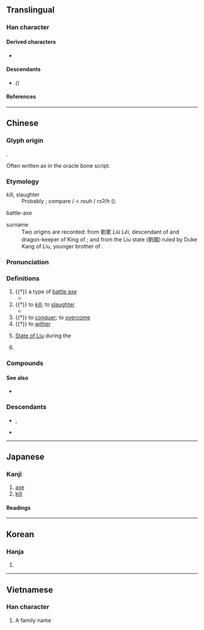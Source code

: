 {{also|刘}}
{{character info}}
==Translingual==

===Han character===
{{Han char|rn=18|rad=刀|as=13|sn=15|four=72100|canj=HCLN|ids=⿰𨥫刂}}

====Derived characters====
* {{l|mul|[[𪝵]], [[嚠]]<!-- 𭇯 (Zhuang character) is not its simplified form -->, [[嬼]], [[𢷶]], [[瀏]]([[浏]]), [[懰]], [[𣞗]], [[𭶣]], [[𨮸]], [[䬟]], [[𩙔]], [[藰]], [[䉧]], [[𢤐]]}}

====Descendants====
* {{l|mul|[[刘]]}} ''({{w|Simplified Chinese}})''

====References====
{{Han ref|kx=0144.390|dkj=02224|dj=0325.160|hdz=10359.040|uh=5289}}

----

==Chinese==
{{zh-forms|s=刘}}
{{zh-wp|zh:劉姓|yue:劉氏|gan:劉姓|cdo:Làu (sáng)|nan:Lâu (sèⁿ)|en:Liu}}

===Glyph origin===
{{Han etym}}
{{Han compound|卯|金|刀|c1=p|c2=s|c3=s|alt3=刂|t2=metal|t3=knife|ls=psc}}.

Often written as {{och-l|卯}} in the oracle bone script.

===Etymology===
;kill, slaughter
:Probably {{der|zh|sit}}; compare {{cog|ctd|gou⁵³}} / {{m|ctd|gɔʔ¹¹}} < ''rouh'' / ''rɔʔ/h'' ({{zh-ref|Schuessler, 2007}}).

;battle-axe
:{{rfe|zh|From sense "kill, slaughter"?}}

;surname
:{{rfe|zh|From sense "battle-ax"? Compare 粵/越 "Yue peoples, state of Yue" from 戉 "battle-ax"}}
:Two origins are recorded: from 劉累 ''Liú Lĕi'', descendant of {{w|Emperor Yao}} and dragon-keeper of King {{w|Kong Jia}} of {{w|Xia dynasty|Xia}}; and from the Liu state (劉國) ruled by Duke Kang of Liu, younger brother of {{w|King Ding of Zhou}}.

===Pronunciation===
{{zh-pron
|m=liú
|m-s=niu2
|c=lau4
|c-t=liu3
|g=
|h=pfs=liù;gd=liu2
|j=
|mb=liǔ
|md=làu
|mn=lâu/liû
|mn_note=lâu - vernacular (incl. surname); liû - literary
|mn-t=lao5
|w=3lieu
|x=
|mc=y
|oc=y
|ma=
|cat=n,v,a,pn
}}

===Definitions===
{{zh-hanzi}}

# {{†}} a type of [[battle axe]]
#* {{zh-x|一人 冕，執 劉，立 于 東 堂。|One man in a great officer's cap, and holding an '''axe''', stood in the hall, (near the steps) at the east (end).|CL|ref=Shangshu}}
# {{†}} to [[kill]]; to [[slaughter]]
#* {{zh-x|我 王 來，既 爰 宅 于 茲；重 我 民，無 盡 劉。|Our king came, and fixed on this. He did so from a deep concern for our people, and did not wish to see them all being '''killed'''.|CL|ref=Shangshu}}
# {{†}} to [[conquer]]; to [[overcome]]
# {{†}} to [[wither]]
# {{zh-div|國}} [[w:zh:劉國|State of Liu]] during the {{w|Zhou dynasty}}
# {{surname|zh}}
#: {{zh-x|^劉 ^邦|{{w|Emperor Gaozu of Han|'''Liu''' Bang}} {{gloss|founding emperor of the Han Dynasty}}}}
#: {{zh-x|^劉 ^少-奇|{{w|Liu Shaoqi|'''Liu''' Shaoqi}} {{gloss|Chinese revolutionary, politician and theorist}}}}

===Compounds===
{{zh-der|劉蕡下第|劉知遠|劉唐下書|劉猛將軍|劉秀|劉備失箸|公劉|劉海蟾|劉海|劉寄奴|劉宋|劉九兒|劉全進瓜|劉伶病酒|前度劉郎|李劉馬夏|打前劉海|虔劉|荊劉拜殺|三劉|乾劉|二劉|何劉|依劉|依劉客|前劉海|剪劉|劉三妹|劉三姐|劉仙掌|劉伶酒|劉伶鍤|劉參軍|劉四罵人|劉寵一錢|劉師哥|劉晏粟|劉村|劉杜|劉柳|劉根|劉棉花|劉毅答詔|劉氏冠|劉琨舞|劉生|劉白|劉白墮|劉盧|劉石經|劉窟頭|劉累|劉綱|劉表牛|劉覽|劉豫州|劉賈|劉郎|劉郎前度|劉阮|劉阿斗|劉陸|劉隨州|劉靈|劉項|咸劉|姬劉|嬴劉|孫劉|安劉|屠劉|嵇劉|徐劉|應劉|曹劉|楊劉|楊劉體|殷劉|毗劉|火劉|炎劉|王劉|王徐應劉|茂陵劉郎|西劉|謝劉|貙劉|赤劉|遏劉|醉劉伶|阮劉|青菜劉|劉集|劉家隔|劉六|陶劉|劉家場|劉連|劉王|劉胡|曾劉|劉猴|劉店|劉德莊|劉洞}}

====See also====
* {{zh-l|卯金刀}}

===Descendants===
* {{desc|bor=1|en|Liu}}, {{l|en|Lau}}
* {{desc|bor=1|tl|Lao}}

----

==Japanese==

===Kanji===
{{ja-kanji|grade=|rs=刀13}}

# [[axe]]
# [[kill]]

====Readings====
{{ja-readings
|goon=る
|kanon=りゅう<りう
|kun=ころ-す, つら-ねる
}}

----

==Korean==

===Hanja===
{{ko-hanja-search}}
{{ko-hanja|죽이다|죽일|류||유}}

# {{hanja form of|[[류]]/[[유]]|to [[kill]]}}

----

==Vietnamese==

===Han character===
{{vi-readings|reading=[[Lưu]]|rs=刀13}}
# A family name